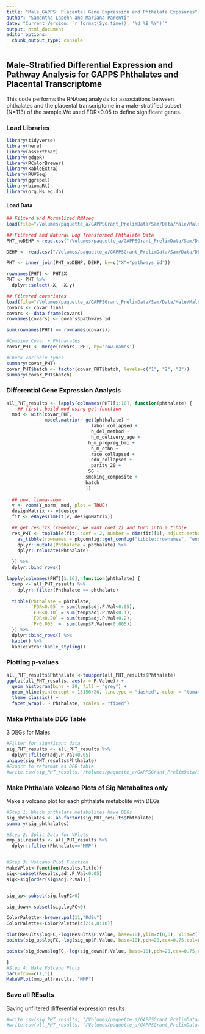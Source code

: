 ```yaml
---
title: "Male_GAPPS: Placental Gene Expression and Phthalate Exposures"
author: "Samantha Lapehn and Mariana Parenti"
date: "Current Version: `r format(Sys.time(), '%d %B %Y')`"
output: html_document
editor_options: 
  chunk_output_type: console
---
```



## Male-Stratified Differential Expression and Pathway Analysis for GAPPS Phthalates and Placental Transcriptome
This code performs the RNAseq analysis for associations between phthalates and the placental transcriptome in a male-stratified subset (N=113) of the sample.We used FDR<0.05 to define significant genes. 

### Load Libraries

```r
library(tidyverse)
library(here)
library(assertthat)
library(edgeR)
library(RColorBrewer)
library(kableExtra) 
library(RUVSeq) 
library(ggrepel)
library(biomaRt)
library(org.Hs.eg.db)
```

#### Load Data

```r
## Filterd and Normalized RNAseq
load(file="/Volumes/paquette_a/GAPPSGrant_PrelimData/Sam/Data/Male/Male_FilteredNormalizedRNAseq_N113_041625.RData")

## Filtered and Natural Log Transformed Phthalate Data
PHT_noDEHP <-read.csv("/Volumes/paquette_a/GAPPSGrant_PrelimData/Sam/Data/Male/Male_Phthalate_CleanedLogData_GeoMean_LN_N113_041625.csv")

DEHP <- read.csv("/Volumes/paquette_a/GAPPSGrant_PrelimData/Sam/Data/DEHP_Clean_Male_N113_050825.csv")

PHT <- inner_join(PHT_noDEHP, DEHP, by=c("X"="pathways_id"))

rownames(PHT) <- PHT$X
PHT <- PHT %>%
  dplyr::select(-X, -X.y)

## Filtered covariates
load(file="/Volumes/paquette_a/GAPPSGrant_PrelimData/Sam/Data/Male/Male_FinalCovariates_N113_041625.Rdata")
covars <- covar_final
covars <- data.frame(covars)
rownames(covars) <- covars$pathways_id

sum(rownames(PHT) == rownames(covars))

#Combine Covar + Phthalates
covar_PHT <- merge(covars, PHT, by='row.names')

#Check variable types
summary(covar_PHT)
covar_PHT$batch <- factor(covar_PHT$batch, levels=c("1", "2", "3"))
summary(covar_PHT$batch)

```

### Differential Gene Expression Analysis

```r
all_PHT_results <- lapply(colnames(PHT)[1:16], function(phthalate) {
    ## first, build mod using get function
  mod <- with(covar_PHT, 
              model.matrix(~ get(phthalate) + 
                               labor_collapsed +
                               h_del_method +
                               h_m_delivery_age + 
                              h_m_prepreg_bmi + 
                               h_m_ethn + 
                               race_collapsed + 
                               edu_collapsed +
                               parity_20 + 
                              SG + 
                             smoking_composite + 
                             batch
                             ))
  
  ## now, limma-voom
  v <- voom(Y_norm, mod, plot = TRUE)  
  designMatrix <- v$design
  fit <- eBayes(lmFit(v, designMatrix))

  ## get results (remember, we want coef 2) and turn into a tibble
  res_PHT <- topTable(fit, coef = 2, number = dim(fit)[1], adjust.method = "BH") %>%
    as_tibble(rownames = pkgconfig::get_config("tibble::rownames", "ensembl_id")) %>%
    dplyr::mutate(Phthalate = phthalate) %>%
    dplyr::relocate(Phthalate)
  
  }) %>%
  dplyr::bind_rows() 

lapply(colnames(PHT)[1:16], function(phthalate) {
  temp <- all_PHT_results %>%
    dplyr::filter(Phthalate == phthalate)
  
  tibble(Phthalate = phthalate, 
         `FDR<0.05` = sum(temp$adj.P.Val<0.05),
         `FDR<0.10` = sum(temp$adj.P.Val<0.1),
         `FDR<0.20` = sum(temp$adj.P.Val<0.2),
         `P<0.005` =  sum(temp$P.Value<0.005))
  }) %>%
  dplyr::bind_rows() %>%
  kable() %>%
  kableExtra::kable_styling()
```


### Plotting p-values
```r
all_PHT_results$Phthalate <-toupper(all_PHT_results$Phthalate)
ggplot(all_PHT_results, aes(x = P.Value)) +
  geom_histogram(bins = 20, fill = "grey") +
  geom_hline(yintercept = 13156/20, linetype = "dashed", color = "tomato") +
  theme_classic() +
  facet_wrap(. ~ Phthalate, scales = "fixed")
```

### Make Phthalate DEG Table
3 DEGs for Males
```r
#Filter for signficant data
sig_PHT_results <- all_PHT_results %>%
  dplyr::filter(adj.P.Val<0.05)
unique(sig_PHT_results$Phthalate)
#Export to reformat as DEG table
#write.csv(sig_PHT_results,"/Volumes/paquette_a/GAPPSGrant_PrelimData/Sam/Data/Male/Phthalate_MaleDEGs_071025.csv")

```

### Make Phthalate Volcano Plots of Sig Metabolites only
Make a volcano plot for each phthalate metabolite with DEGs
```r
#Step 1: Which phthalate metabolites have DEGs
sig_phthalates <- as.factor(sig_PHT_results$Phthalate)
summary(sig_phthalates)

#Step 2: Split Data for VPlots
mmp_allresults <- all_PHT_results %>%
  dplyr::filter(Phthalate=="MMP")


#Step 3: Volcano Plot Function
MakeVPlot<-function(Results,Title){
sig<-subset(Results,adj.P.Val<0.05)
sig<-sig[order(sig$adj.P.Val),]


sig_up<-subset(sig,logFC>0)

sig_down<-subset(sig,logFC<0)

ColorPalette<-brewer.pal(11,"RdBu")
ColorPalette<-ColorPalette[c(2:4,8:10)]

plot(Results$logFC,-log(Results$P.Value, base=10),ylim=c(0,6), xlim=c(-0.75, 0.75), pch=20,cex=0.35,main=Title,ylab="Negative Log p-value",xlab="Log Fold Change",col="grey60")
points(sig_up$logFC,-log(sig_up$P.Value, base=10),pch=20,cex=0.75,col=ColorPalette[3])

points(sig_down$logFC,-log(sig_down$P.Value, base=10),pch=20,cex=0.75,col=ColorPalette[4])

}
#Step 4: Make Volcano Plots
par(mfrow=c(1,1))
MakeVPlot(mmp_allresults, "MMP")

```

### Save all REsults
Saving unfiltered differential expression results
```r
#write.csv(sig_PHT_results, "/Volumes/paquette_a/GAPPSGrant_PrelimData/Sam/Data/Male/MaleModel_DEGs_071025.csv")
#write.csv(all_PHT_results, "/Volumes/paquette_a/GAPPSGrant_PrelimData/Sam/Data/Male/MaleModel_AllResults_071025.csv")
```

